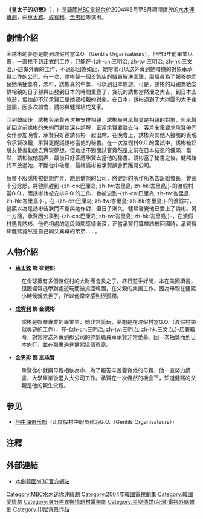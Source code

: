 {{noteTA
|1=zh-hans:巴厘; zh-hant:峇里; zh-sg:峇厘;
}}
{{Infobox Television
| show_name         = 皇太子的初戀
| original_name      = {{lang|ko|황태자의 첫사랑}}
| image                = [[File:First_Love_of_a_Royal_Prince.jpg|250px]] 
| caption              = 
| genre                = 
| format               = 
| creator              = 
| developer            = 
| writer               = [[金義燦|金義燦]]、[[張真英|張真英]]
| director             = [[李觀熙|李觀熙]]
| creative_director    = 
| presenter            = 
| starring             = [[車太鉉|車太鉉]]、[[成宥利|成宥利]]、[[金男珍|金男珍]]
| theme_song           = 
| opentheme            =  
| endtheme             = 
| composer             = 
| country              = {{KOR}}
| language             = [[韓語|韓語]]
| num_episodes         = 18
| location             =
| runtime              = 
| company              = 
| distributor          = 
| channel              = [[韓國文化廣播公司|MBC電視台]]
| first_run            = {{KOR}}
| first_aired          = {{start date|2004|6|23}}
| last_aired           = {{end date|2004|8|26}}
| preceded_by          = 
| followed_by          = 
| related              = 
| website              = http://www.imbc.com/broad/tv/drama/p_firstlove/index.html
}}
'''《皇太子的初戀》'''（{{lang-ko|'''황태자의 첫사랑'''}}；{{lang-en|'''First Love of a Royal Prince'''}}）是[[韓國|韓國]][[MBC|MBC電視台]]於2004年6月至8月期間播放的[[MBC水木連續劇|水木連續劇]]，由[[車太鉉|車太鉉]]、[[成宥利|成宥利]]、[[金男珍|金男珍]]等演出。

== 劇情介紹 ==
金誘彬的夢想是能到渡假村當G.O.（Gentils Organisateurs）{{noteTag|1=关于这个职位的更多信息请参见[[地中海俱乐部|地中海俱乐部]]中的G.O.}}，但自3年前畢業以來，一直找不到正式的工作，只能在-{zh-cn:三明治; zh-tw:三明治; zh-hk:三文治;}-店做外賣的工作，不過卻因為如此，她常常可以送外賣到她暗戀的對象車承賢工作的公司。有一次，誘彬替一個首飾店的職員解決困難，那職員為了報答她而替她填抽獎券，怎料，誘彬真的中獎，可以到日本旅遊。可是，誘彬的母親為她安排相親的日子卻與出發到日本的時間重疊了，貪玩的誘彬當然溜之大吉，到日本去旅遊，但她卻不知承賢正是她要相親的對象。在日本，誘彬遇到了大財團的太子崔健熙，因多次誤會，誘彬與健熙結成冤家。

回到韓國後，誘彬與承賢再次被安排相親，誘彬赫見承賢竟是相親的對象，但承賢卻因之前誘彬的失約而對她深存誤解，正當承賢要離去時，客戶來電要求承賢帶同女伴參加晚會，承賢只好邀請有彬一起出席。在晚會上，誘彬與其他人接觸的表現令承賢改觀，承賢更提議誘彬當他的秘書。在一次渡假村G.O.的面試中，誘彬被好朋友藝書勸說去實現夢想，但她想不到面試官竟然是之前在日本結怨的健熙，當然，誘彬被他戲弄，最後只好答應承賢去當他的秘書。誘彬當了秘書之後，健熙始終不放過她，不斷從中破壞，最終誘彬被承賢誤會而離開公司。

藝書不服誘彬被健熙作弄，跑到健熙的公司，將健熙的所作所為告訴給會長，會長十分忿怒，將健熙趕到-{zh-cn:巴厘岛; zh-tw:峇里島; zh-hk:峇里島;}-的渡假村當G.O.，而誘彬也被安排G.O.的工作，也被派到-{zh-cn:巴厘岛; zh-tw:峇里島; zh-hk:峇里島;}-。在-{zh-cn:巴厘岛; zh-tw:峇里島; zh-hk:峇里島;}-的渡假村，健熙以為是誘彬告狀而不斷與她作對，但日子漸久，健熙發覺他已愛上了誘彬。另一方面，承賢因公事到-{zh-cn:巴厘岛; zh-tw:峇里島; zh-hk:峇里島;}-，在渡假村遇見誘彬，他們相處的這段時間感情漸深，正當承賢打算帶誘彬回國時，承賢得知健熙竟然是自己同父異母的弟弟……。

== 人物介紹 ==
*'''[[車太鉉|車太鉉]] 飾 崔健熙'''
:在全球擁有多個渡假村的大財團會長之子，終日遊手好閒，本在美國讀書，但因經常逃學到處遊玩而被抓回韓國，在父親的集團工作。因為母親在健熙小時候就去世了，所以他常常感到很孤獨。
*'''[[成宥利|成宥利]] 飾 金誘彬'''{{noteTag|1=第三集在求職履歷表上的漢字姓名。}}
:誘彬是娛樂專業的畢業生，她非常愛玩，夢想是在渡假村當G.O.（渡假村類似導遊的工作），在-{zh-cn:三明治; zh-tw:三明治; zh-hk:三文治;}-店兼職時，對常常送外賣到那公司的帥氣職員車承賢非常愛慕。因一次抽獎而到日本旅行，並在那裏遇見健熙這個冤家。
*'''[[金男珍|金男珍]] 飾 車承賢'''
:承賢從小就與母親相依為命，為了報答辛苦養育他的母親，他一直努力讀書，大學畢業後進入大公司工作。承賢在一次偶然的機會下，知道健熙的父親是他的親生父親。

== 参见 ==

* [[地中海俱乐部|地中海俱乐部]]（此度假村中职员称为G.O.（Gentils Organisateurs））

==注釋==
{{ReflistH}}
{{NoteFoot}}
{{ReflistF}}

== 外部連結 ==
*[http://www.imbc.com/broad/tv/drama/p_firstlove/index.html 本劇韓國MBC官方網站] {{Wayback|url=http://www.imbc.com/broad/tv/drama/p_firstlove/index.html |date=20070902081229 }} {{ko icon}}

{{電視節目的變遷
|電視台={{flagicon|South Korea}} 韓國 [[MBC|MBC]]
|播放檔次=[[MBC水木連續劇|水木劇]]
|節目名稱=皇太子的初戀<br />（2004.6.23 - 2004.8.26）
|上一節目=[[想結婚的女子|想結婚的女子]]<br />（2004.4.21 - 2004.6.17）
|下一節目=[[愛爾蘭_(電視劇)|愛爾蘭]]<br />（2004.9.1 - 2004.10.21）
}}
{{電視節目的變遷
| 電視台={{flagicon|Taiwan}} 台灣 [[衛視中文台|衛視中文台]]
| 播放檔次=每週一至五21:00-22:00
| 節目名稱=皇太子的初戀<br />（2004.10.21 ~ ）
| 上一節目=[[千年之愛|千年之愛]]<br />（2004.9.16 ~ 2004.10.20）
| 下一節目=<br />（ ~ ）
}}
{{MBC水木連續劇}}
{{DEFAULTSORT:Hwangtaejaui Cheos-salang}}
[[Category:MBC水木迷你連續劇|Category:MBC水木迷你連續劇]]
[[Category:2004年韓國電視劇集|Category:2004年韓國電視劇集]]
[[Category:韓國愛情劇|Category:韓國愛情劇]]
[[Category:身分差異戀情題材電視劇|Category:身分差異戀情題材電視劇]]
[[Category:星空傳媒(台灣)電視外購韓劇|Category:星空傳媒(台灣)電視外購韓劇]]
[[Category:印尼背景作品|Category:印尼背景作品]]